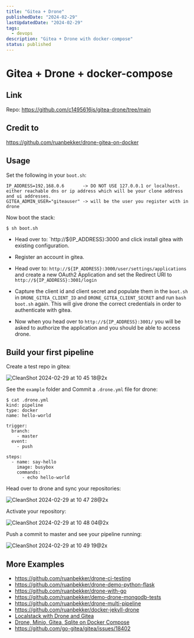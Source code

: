 ```yaml
---
title: "Gitea + Drone"
publishedDate: "2024-02-29"
lastUpdatedDate: "2024-02-29"
tags:
  - devops
description: "Gitea + Drone with docker-compose"
status: published
---
```


# Gitea + Drone + docker-compose

## Link

Repo: https://github.com/c1495616js/gitea-drone/tree/main

## Credit to 

https://github.com/ruanbekker/drone-gitea-on-docker

## Usage

Set the following in your `boot.sh`:

```
IP_ADDRESS=192.168.0.6       -> DO NOT USE 127.0.0.1 or localhost. either reachable dns or ip address which will be your clone address and ui addresses.
GITEA_ADMIN_USER="giteauser" -> will be the user you register with in drone
```

Now boot the stack:

```
$ sh boot.sh
```
- Head over to: `http://${IP_ADDRESS}:3000 and click install gitea with existing configuration.

- Register an account in gitea.

- Head over to: `http://${IP_ADDRESS}:3000/user/settings/applications` and create a new OAuth2 Application and set the Redirect URI to `http://${IP_ADDRESS}:3001/login`

- Capture the client id and client secret and populate them in the `boot.sh` in `DRONE_GITEA_CLIENT_ID` and `DRONE_GITEA_CLIENT_SECRET` and run `bash boot.sh` again. This will give drone the correct credentials in order to authenticate with gitea.

- Now when you head over to `http://${IP_ADDRESS}:3001/` you will be asked to authorize the application and you should be able to access drone.


## Build your first pipeline

Create a test repo in gitea:

![CleanShot 2024-02-29 at 10 45 18@2x](https://github.com/c1495616js/gitea-drone/assets/31360789/a1f11af2-a6a7-410e-90ee-bf8d7ece8164)

See the `example` folder and Commit a `.drone.yml` file for drone:

```
$ cat .drone.yml
kind: pipeline
type: docker
name: hello-world

trigger:
  branch:
    - master
  event:
    - push

steps:
  - name: say-hello
    image: busybox
    commands:
      - echo hello-world
```

Head over to drone and sync your repositories:

![CleanShot 2024-02-29 at 10 47 28@2x](https://github.com/c1495616js/gitea-drone/assets/31360789/97c41a23-4aeb-4bdf-9019-c2ff29baa9c4)

Activate your repository:

![CleanShot 2024-02-29 at 10 48 04@2x](https://github.com/c1495616js/gitea-drone/assets/31360789/d738d2c7-f9fd-4061-9b93-de8783fd4658)


Push a commit to master and see your pipeline running:

![CleanShot 2024-02-29 at 10 49 19@2x](https://github.com/c1495616js/gitea-drone/assets/31360789/7938eac2-ce8f-4c5c-9503-7fe915bd7930)

## More Examples

- https://github.com/ruanbekker/drone-ci-testing
- https://github.com/ruanbekker/drone-demo-python-flask
- https://github.com/ruanbekker/drone-with-go
- https://github.com/ruanbekker/demo-drone-mongodb-tests
- https://github.com/ruanbekker/drone-multi-pipeline
- https://github.com/ruanbekker/docker-jekyll-drone
- [Localstack with Drone and Gitea](https://gist.github.com/ruanbekker/84cb9f0c2a21434ca8381a0c74842d84)
- [Drone, Minio, Gitea, Sqlite on Docker Compose](https://gist.github.com/ruanbekker/3847bbf1b961efc568b93ccbf5c6f9f6)
- https://github.com/go-gitea/gitea/issues/18402